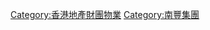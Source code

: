 [[Category:香港地產財團物業|Category:香港地產財團物業]]
[[Category:南豐集團|Category:南豐集團]]
{{commonscat|Nan Fung Group - Properties}}